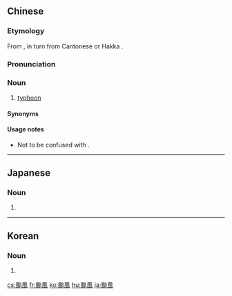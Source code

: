 {{also|台風|台风}}
==Chinese==
{{zh-forms|s=台风}}

===Etymology===
From {{der|zh|en|typhoon}}, in turn from Cantonese or Hakka {{zh-l|*大風|windstorm}}.

===Pronunciation===
{{zh-pron
|m=táifēng,tl=y,er=y
|ma=Zh-táifeng.ogg
|c=toi4 fung1
|mn=xm,zz,tw:thai-hong/qz:thai-hoang
|h=pfs=thòi-fûng
|w=3de fon
|cat=n
}}

===Noun===
{{zh-noun}}

# [[typhoon]]

====Synonyms====
{{zh-dial}}

====Usage notes====
* Not to be confused with {{zh-l|臺風}}.

{{zh-cat|Weather|twice-borrowed}}

----

==Japanese==
{{ja-kanjitab|たい|ふう|yomi=on}}

===Noun===
{{ja-noun|たいふう}}

# {{rare form of|台風|lang=ja}}

----

==Korean==
{{ko-hanjatab}}

===Noun===
{{ko-noun|hj|rv=|hangeul=태풍}}

# {{hanja form of|태풍|[[typhoon]]}}

[[cs:颱風]]
[[fr:颱風]]
[[ko:颱風]]
[[hu:颱風]]
[[ja:颱風]]
